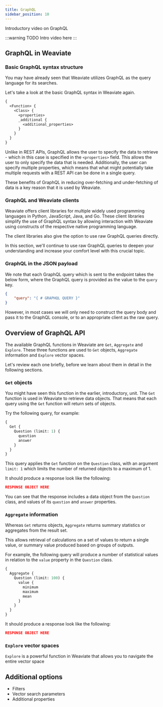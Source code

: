 ```yaml
---
title: GraphQL
sidebar_position: 10
---
```



Introductory video on GraphQL
<ReactPlayer url='https://www.youtube.com/watch?v=eIQh02xuVw4' controls="true" /><br/>

:::warning TODO
Intro video here
:::

## GraphQL in Weaviate

### Basic GraphQL syntax structure

You may have already seen that Weaviate utilizes GraphQL as the query language for its searches.

Let's take a look at the basic GraphQL syntax in Weaviate again.  

```graphql
{
  <Function> {
    <Class> {
      <properties>
      _additional {
        <additional_properties>
      }
    }
  }
}
```

Unlike in REST APIs, GraphQL allows the user to specify the data to retrieve - which in this case is specified in the `<properties>` field. This allows the user to only specify the data that is needed. Additionally, the user can specify multiple properties, which means that what might potentially take multiple requests with a REST API can be done in a single query.

These benefits of GraphQL in reducing over-fetching and under-fetching of data is a key reason that it is used by Weaviate.

### GraphQL and Weaviate clients

Weaviate offers client libraries for multiple widely used programming languages in Python, JavaScript, Java, and Go. These client libraries simplify the use of GraphQL syntax by allowing interaction with Weaviate using constructs of the respective native programming language.

The client libraries also give the option to use raw GraphQL queries directly.

In this section, we'll continue to use raw GraphQL queries to deepen your understanding and increase your comfort level with this crucial topic.

### GraphQL in the JSON payload

We note that each GraphQL query which is sent to the endpoint takes the below form, where the GraphQL query is provided as the value to the `query` key.

```json
{
    "query": "{ # GRAPHQL QUERY }"
}
```

However, in most cases we will only need to construct the query body and pass it to the GraphQL console, or to an appropriate client as the raw query.

## Overview of GraphQL API

The available GraphQL functions in Weaviate are `Get`, `Aggregate` and `Explore`. These three functions are used to `Get` objects, `Aggregate` information and `Explore` vector spaces. 

Let's review each one briefly, before we learn about them in detail in the following sections.

### `Get` objects

You might have seen this function in the earlier, introductory, unit. The `Get` function is used in Weaviate to retrieve data objects. That means that each query using the `Get` function will return sets of objects. 

Try the following query, for example:

```graphql
{
  Get {
    Question (limit: 1) {
      question
      answer
    }
  }
}
```

This query applies the `Get` function on the `Question` class, with an argument `limit: 1` which limits the number of returned objects to a maximum of 1. 

It should produce a response look like the following:

```json
RESPONSE OBJECT HERE
```

You can see that the response includes a data object from the `Question` class, and values of its `question` and `answer` properties. 

### `Aggregate` information

Whereas `Get` returns objects, `Aggregate` returns summary statistics or aggregates from the result set. 

This allows retrieval of calculations on a set of values to return a single value, or summary value produced based on groups of outputs. 

For example, the following query will produce a number of statistical values in relation to the `value` property in the `Question` class.

```graphql
{
  Aggregate {
    Question (limit: 100) {
      value {
        minimum
        maximum
        mean
      }
    }
  }
}
```

It should produce a response look like the following:

```json
RESPONSE OBJECT HERE
```

### `Explore` vector spaces

`Explore` is a powerful function in Weaviate that allows you to navigate the entire vector space 

## Additional options

- Filters
- Vector search parameters
- Additional properties